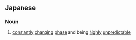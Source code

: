 ==Japanese==
{{ja-kanjitab|一|虚|実}}

===Noun===
{{ja-noun|いっきょいちじつ}}
# [[constantly]] [[changing]] [[phase]] and being [[highly]] [[unpredictable]]